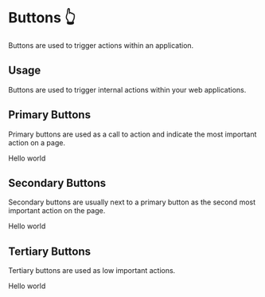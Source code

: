 
<Meta title="Atoms/Button" component={PrimaryButton} />

# Buttons 👆

Buttons are used to trigger actions within an application.

## Usage

Buttons are used to trigger internal actions within your web applications.

## Primary Buttons

Primary buttons are used as a call to action and indicate the most important action on a page.

<Preview withToolbar>
  <Story name="primary">
    <PrimaryButton onClick={action("button-click")}>Hello world</PrimaryButton>
  </Story>
</Preview>

## Secondary Buttons

Secondary buttons are usually next to a primary button as the second most important action on the page.

<Story name="secondary">
  <SecondaryButton>Hello world</SecondaryButton>
</Story>

## Tertiary Buttons

Tertiary buttons are used as low important actions.

<Story name="tertiary">
  <TertiaryButton>Hello world</TertiaryButton>
</Story>
